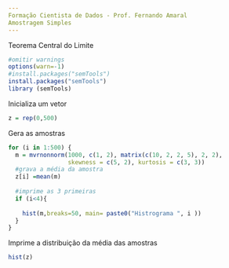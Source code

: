 ```yaml
---
Formação Cientista de Dados - Prof. Fernando Amaral
Amostragem Simples
---
```

Teorema Central do Limite
```r
#omitir warnings
options(warn=-1)
#install.packages("semTools")
install.packages("semTools")
library (semTools)

```
Inicializa um vetor 
```r
z = rep(0,500)
```
Gera as amostras
```r

for (i in 1:500) {
  m = mvrnonnorm(1000, c(1, 2), matrix(c(10, 2, 2, 5), 2, 2),
                 skewness = c(5, 2), kurtosis = c(3, 3))
  #grava a média da amostra
  z[i] =mean(m)
  
  #imprime as 3 primeiras
  if (i<4){
   
    hist(m,breaks=50, main= paste0("Histrograma ", i ))
  }
}
```
Imprime a distribuição da média das amostras
```r
hist(z)
```

